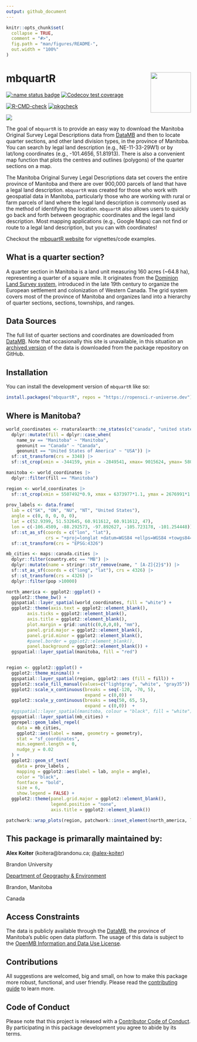 ```yaml
---
output: github_document
---
```


<!-- README.md is generated from README.Rmd. Please edit that file -->

```r
knitr::opts_chunk$set(
  collapse = TRUE,
  comment = "#>",
  fig.path = "man/figures/README-",
  out.width = "100%"
)
```

# mbquartR <img src="./inst/hex/mbquartR.png" align = "right" width = 110 />

<!-- badges: start -->

[![:name status badge](https://ropensci.r-universe.dev/badges/:name)](https://ropensci.r-universe.dev)
[![Codecov test coverage](https://codecov.io/gh/ropensci/mbquartR/branch/main/graph/badge.svg)](https://app.codecov.io/gh/ropensci/mbquartR?branch=main)

[![R-CMD-check](https://github.com/ropensci/mbquartR/actions/workflows/R-CMD-check.yaml/badge.svg)](https://github.com/ropensci/mbquartR/actions/workflows/R-CMD-check.yaml)
[![pkgcheck](https://github.com/ropensci/mbquartR/workflows/pkgcheck/badge.svg)](https://github.com/ropensci/mbquartR/actions?query=workflow%3Apkgcheck)

[![](https://badges.ropensci.org/160_status.svg)](https://github.com/ropensci/software-review/issues/658) 
<!-- badges: end -->

The goal of `mbquartR` is to provide an easy way to download the Manitoba Original Survey Legal Descriptions data from [DataMB](https://geoportal.gov.mb.ca/) and then to locate quarter sections, and other land division types, in the province of Manitoba. You can search by legal land description (e.g., NE-11-33-29W1) or by lat/long coordinates (e.g., -101.4656, 51.81913). There is also a convenient map function that plots the centres and outlines (polygons) of the quarter sections on a map.

The Manitoba Original Survey Legal Descriptions data set covers the entire province of Manitoba and there are over 900,000 parcels of land that have a legal land description. `mbquartR` was created for those who work with geospatial data in Manitoba, particularly those who are working with rural or farm parcels of land where the legal land description is commonly used as the method of identifying the location. `mbquartR` also allows users to quickly go back and forth between geographic coordinates and the legal land description. Most mapping applications (e.g., Google Maps) can not find or route to a legal land description, but you can with coordinates! 

Checkout the [mbquartR website](https://docs.ropensci.org/mbquartR/) for vignettes/code examples.

## What is a quarter section?
A quarter section in Manitoba is a land unit measuring 160 acres (~64.8 ha), representing a quarter of a square mile. It originates from the [Dominion Land Survey system](https://en.wikipedia.org/wiki/Dominion_Land_Survey), introduced in the late 19th century to organize the European settlement and colonization of Western Canada. The grid system covers most of the province of Manitoba and organizes land into a hierarchy of quarter sections, sections, townships, and ranges.

## Data Sources
The full list of quarter sections and coordinates are downloaded from [DataMB](https://geoportal.gov.mb.ca/). Note that occasionally this site is unavailable, in this situation an [archived version](https://github.com/ropensci/mbquartR/releases/) of the data is downloaded from the package repository on GitHub.

## Installation

You can install the development version of `mbquartR` like so:

```r
install.packages("mbquartR", repos = "https://ropensci.r-universe.dev")
```


## Where is Manitoba?

```r
world_coordinates <- rnaturalearth::ne_states(c("canada", "united states of america", "mexico"), returnclass = "sf") |>
  dplyr::mutate(fill = dplyr::case_when( 
    name_sv == "Manitoba" ~ "Manitoba",
    geonunit == "Canada" ~ "Canada",
    geonunit == "United States of America" ~ "USA")) |>
  sf::st_transform(crs = 3348) |>
  sf::st_crop(xmin = -344159, ymin = -2849541, xmax= 9015624, ymax= 5801042)

manitoba <- world_coordinates |>
  dplyr::filter(fill == "Manitoba")

region <- world_coordinates |>
  sf::st_crop(xmin = 5507492*0.9, xmax = 6373977*1.1, ymax = 2676991*1.15, ymin = 1434470*0.8)
  
prov_labels <- data.frame(
  lab = c("SK", "ON", "NU", "NT", "United States"), 
  angle = c(0, 0, 0, 0, 0), 
  lat = c(52.9399, 51.532645, 60.911612, 60.911612, 47), 
  lon = c(-106.4509, -88.292573, -97.892627, -105.723178, -101.254448)) |>
  sf::st_as_sf(coords = c("lon", "lat"),
               crs = "+proj=longlat +datum=WGS84 +ellps=WGS84 +towgs84=0,0,0") |>
  sf::st_transform(crs = "EPSG:4326")

mb_cities <- maps::canada.cities |>
  dplyr::filter(country.etc == "MB") |>
  dplyr::mutate(name = stringr::str_remove(name, " [A-Z]{2}$")) |>
  sf::st_as_sf(coords = c("long", "lat"), crs = 4326) |>
  sf::st_transform(crs = 4326) |>
  dplyr::filter(pop >10000)

north_america <- ggplot2::ggplot() +
  ggplot2::theme_bw() +
  ggspatial::layer_spatial(world_coordinates, fill = "white") +
  ggplot2::theme(axis.text = ggplot2::element_blank(),
        axis.ticks = ggplot2::element_blank(),
        axis.title = ggplot2::element_blank(),
        plot.margin = grid::unit(c(0,0,0,0), "mm"),
        panel.grid.major = ggplot2::element_blank(),
        panel.grid.minor = ggplot2::element_blank(),
        #panel.border = ggplot2::element_blank(),
        panel.background = ggplot2::element_blank()) +
  ggspatial::layer_spatial(manitoba, fill = "red")


region <- ggplot2::ggplot() +
  ggplot2::theme_minimal() +
  ggspatial::layer_spatial(region, ggplot2::aes (fill = fill)) +
  ggplot2::scale_fill_manual(values=c("lightgray", "white", "gray35")) +
  ggplot2::scale_x_continuous(breaks = seq(-120, -70, 5),
                              expand = c(0,0)) +
  ggplot2::scale_y_continuous(breaks = seq(50, 65, 5),
                              expand = c(0,0))  +
  #ggspatial::layer_spatial(manitoba, colour = "black", fill = "white") +
  ggspatial::layer_spatial(mb_cities) +
  ggrepel::geom_label_repel(
    data = mb_cities,
    ggplot2::aes(label = name, geometry = geometry),
    stat = "sf_coordinates",
    min.segment.length = 0,
    nudge_y = 0.02
  ) +
  ggplot2::geom_sf_text(
    data = prov_labels ,
    mapping = ggplot2::aes(label = lab, angle = angle), 
    color = "black",
    fontface = "bold",
    size = 6, 
    show.legend = FALSE) + 
  ggplot2::theme(panel.grid.major = ggplot2::element_blank(),
                 legend.position = "none",
                 axis.title = ggplot2::element_blank())

patchwork::wrap_plots(region, patchwork::inset_element(north_america, left = 0.7, bottom = 0.6, right = 1, top = 1, align_to = 'full'))

```


## This package is primarally maintained by:

**Alex Koiter** (koitera\@brandonu.ca; [@alex-koiter](https://github.com/alex-koiter))

Brandon University

[Department of Geography & Environment](https://www.brandonu.ca/geography/)

Brandon, Manitoba 

Canada

## Access Constraints

The data is publicly available through the [DataMB](https://geoportal.gov.mb.ca/), the province of Manitoba's public open data platform. The usage of this data is subject to the [OpenMB Information and Data Use License](https://www.gov.mb.ca/legal/copyright.html).

## Contributions

All suggestions are welcomed, big and small, on how to make this package more robust, functional, and user friendly. Please read the [contributing guide](https://docs.ropensci.org/mbquartR/CONTRIBUTING.html) to learn more.

## Code of Conduct

Please note that this project is released with a [Contributor Code of Conduct](https://ropensci.org/code-of-conduct/). By participating in
this package development you agree to abide by its terms.

